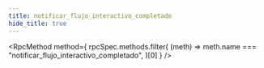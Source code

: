 ```yaml
---
title: notificar_flujo_interactivo_completado
hide_title: true
---
```



<RpcMethod
  method={
    rpcSpec.methods.filter(
      (meth) => meth.name === "notificar_flujo_interactivo_completado",
    )[0]
  }
/>
